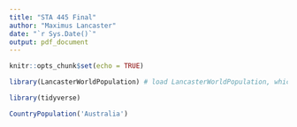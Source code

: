 ```yaml
---
title: "STA 445 Final"
author: "Maximus Lancaster"
date: "`r Sys.Date()`"
output: pdf_document
---
```


```r
knitr::opts_chunk$set(echo = TRUE)
```

```r
library(LancasterWorldPopulation) # load LancasterWorldPopulation, which includes WorldPopulation data frame.

library(tidyverse)

CountryPopulation('Australia')
```
